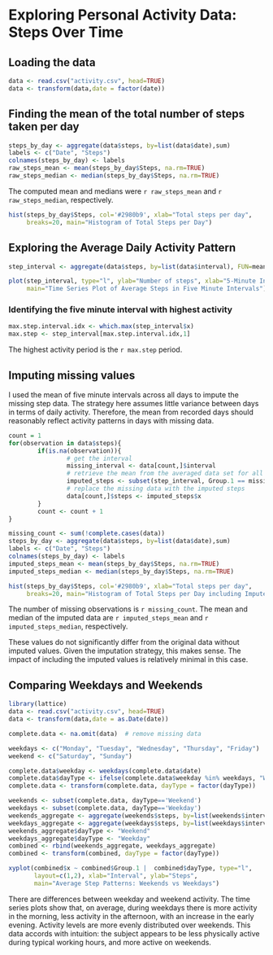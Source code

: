 Exploring Personal Activity Data: Steps Over Time
========================================================


## Loading the data
```r
data <- read.csv("activity.csv", head=TRUE)
data <- transform(data,date = factor(date))
```

## Finding the mean of the total number of steps taken per day

```r
steps_by_day <- aggregate(data$steps, by=list(data$date),sum)
labels <- c("Date", "Steps")
colnames(steps_by_day) <- labels
raw_steps_mean <- mean(steps_by_day$Steps, na.rm=TRUE)
raw_steps_median <- median(steps_by_day$Steps, na.rm=TRUE)
```
The computed mean and medians were `r raw_steps_mean` and `r raw_steps_median`, respectively.

```r
hist(steps_by_day$Steps, col='#2980b9', xlab="Total steps per day", 
     breaks=20, main="Histogram of Total Steps per Day")
```

## Exploring the Average Daily Activity Pattern

```r
step_interval <- aggregate(data$steps, by=list(data$interval), FUN=mean, na.rm=TRUE)

plot(step_interval, type="l", ylab="Number of steps", xlab="5-Minute Interval", 
     main="Time Series Plot of Average Steps in Five Minute Intervals")
```

### Identifying the five minute interval with highest activity

```r
max.step.interval.idx <- which.max(step_interval$x)
max.step <- step_interval[max.step.interval.idx,1]
```

The highest activity period is the `r max.step` period.

## Imputing missing values

I used the mean of five minute intervals across all days to impute the missing step data. The strategy here assumes little variance between days in terms of daily activity. Therefore, the mean from recorded days should reasonably reflect activity patterns in days with missing data.

```r

count = 1
for(observation in data$steps){
        if(is.na(observation)){
                # get the interval
                missing_interval <- data[count,]$interval 
                # retrieve the mean from the averaged data set for all days
                imputed_steps <- subset(step_interval, Group.1 == missing_interval, select="x") 
                # replace the missing data with the imputed steps
                data[count,]$steps <- imputed_steps$x
        }
        count <- count + 1
}

missing_count <- sum(!complete.cases(data))
steps_by_day <- aggregate(data$steps, by=list(data$date),sum)
labels <- c("Date", "Steps")
colnames(steps_by_day) <- labels
imputed_steps_mean <- mean(steps_by_day$Steps, na.rm=TRUE)
imputed_steps_median <- median(steps_by_day$Steps, na.rm=TRUE)

hist(steps_by_day$Steps, col='#2980b9', xlab="Total steps per day", 
     breaks=20, main="Histogram of Total Steps per Day including Imputed Data")

```

The number of missing observations is `r missing_count`. The mean and median of the imputed data are `r imputed_steps_mean` and `r imputed_steps_median`, respectively.

These values do not significantly differ from the original data without imputed values. Given the imputation strategy, this makes sense. The impact of including the imputed values is relatively minimal in this case.

## Comparing Weekdays and Weekends

```r
library(lattice)
data <- read.csv("activity.csv", head=TRUE)
data <- transform(data,date = as.Date(date))

complete.data <- na.omit(data)  # remove missing data

weekdays <- c("Monday", "Tuesday", "Wednesday", "Thursday", "Friday")
weekend <- c("Saturday", "Sunday")

complete.data$weekday <- weekdays(complete.data$date)
complete.data$dayType <- ifelse(complete.data$weekday %in% weekdays, "Weekday","Weekend")
complete.data <- transform(complete.data, dayType = factor(dayType))

weekends <- subset(complete.data, dayType=='Weekend')
weekdays <- subset(complete.data, dayType=='Weekday')
weekends_aggregate <- aggregate(weekends$steps, by=list(weekends$interval), FUN=mean)
weekdays_aggregate <- aggregate(weekdays$steps, by=list(weekdays$interval), FUN=mean)
weekends_aggregate$dayType <- "Weekend"
weekdays_aggregate$dayType <- "Weekday"
combined <- rbind(weekends_aggregate, weekdays_aggregate)
combined <- transform(combined, dayType = factor(dayType))

xyplot(combined$x ~ combined$Group.1 |  combined$dayType, type="l",
       layout=c(1,2), xlab="Interval", ylab="Steps",
       main="Average Step Patterns: Weekends vs Weekdays")

```

There are differences between weekday and weekend activity. The time series plots show that, on average, during weekdays there is more activity in the morning, less activity in the afternoon, with an increase in the early evening. Activity levels are more evenly distributed over weekends. This data accords with intuition: the subject appears to be less physically active during typical working hours, and more active on weekends.